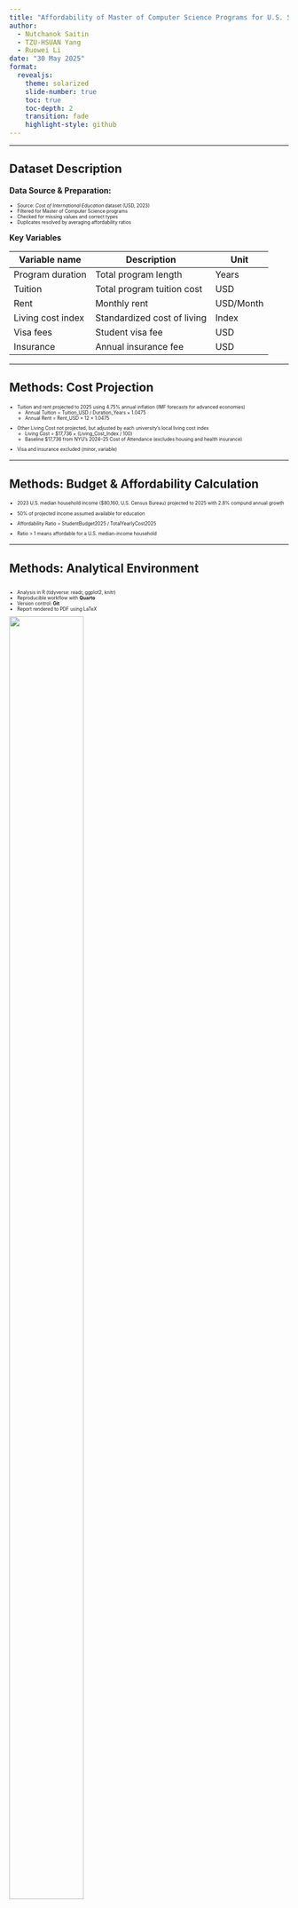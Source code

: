 ```yaml
---
title: "Affordability of Master of Computer Science Programs for U.S. Students in 2025"
author:
  - Nutchanok Saitin
  - TZU-HSUAN Yang
  - Ruowei Li
date: "30 May 2025"
format:
  revealjs:
    theme: solarized
    slide-number: true
    toc: true
    toc-depth: 2
    transition: fade               
    highlight-style: github       
---
```


---

## Dataset Description

::: {.fragment}
**Data Source & Preparation:**  

<div style="font-size: 0.60em">

- Source: *Cost of International Education* dataset (USD, 2023)
- Filtered for Master of Computer Science programs
- Checked for missing values and correct types
- Duplicates resolved by averaging affordability ratios

</div>
:::

::: {.fragment}
**Key Variables**

<div style="font-size: 0.60em">

| Variable name      | Description                    | Unit       |
|--------------------|--------------------------------|------------|
| Program duration   | Total program length           | Years      |
| Tuition            | Total program tuition cost     | USD        |
| Rent               | Monthly rent                   | USD/Month  |
| Living cost index  | Standardized cost of living    | Index      |
| Visa fees          | Student visa fee               | USD        |
| Insurance          | Annual insurance fee           | USD        |

</div>
:::

---

## Methods: Cost Projection

::: {.fragment}
<div style="font-size: 0.60em">

- Tuition and rent projected to 2025 using 4.75% annual inflation (IMF forecasts for advanced economies)
  + Annual Tuition = Tuition_USD / Duration_Years × 1.0475
  + Annual Rent = Rent_USD × 12 × 1.0475

</div>  
:::

::: {.fragment}
<div style="font-size: 0.60em">
  
- Other Living Cost not projected, but adjusted by each university’s local living cost index
  + Living Cost = \$17,736 × (Living_Cost_Index / 100)
  + Baseline \$17,736 from NYU’s 2024–25 Cost of Attendance (excludes housing and health insurance)

</div>  
:::

::: {.fragment}
<div style="font-size: 0.60em">
- Visa and insurance excluded (minor, variable)

</div>  
:::

---

## Methods: Budget & Affordability Calculation

::: {.fragment}
<div style="font-size: 0.60em">

- 2023 U.S. median household income (\$80,160, U.S. Census Bureau) projected to 2025 with 2.8% compund annual growth

</div>  
:::

::: {.fragment}
<div style="font-size: 0.60em">

- 50% of projected income assumed available for education

</div>  
:::

::: {.fragment}
<div style="font-size: 0.60em">

- Affordability Ratio = StudentBudget2025 / TotalYearlyCost2025
</div>  
:::

::: {.fragment}
<div style="font-size: 0.60em">

- Ratio > 1 means affordable for a U.S. median-income household

</div>
:::
---

## Methods: Analytical Environment

::: {.column width="55%"}

::: {.fragment}
<div style="font-size: 0.60em">

- Analysis in R (tidyverse: readr, ggplot2, knitr)
- Reproducible workflow with **Quarto**
- Version control: **Git**
- Report rendered to PDF using LaTeX

</div>
:::

:::

::: {.column width=45%}

::: {.fragment}

![](images/fig-affordability-1.png){width=77%}
<br>
<div style="font-size:0.4em; text-align: center; margin-top: 0.1em;">

Example Figure: Affordability Ratios for Master of Computer Science Programs by University in 2025

</div>

:::

:::

